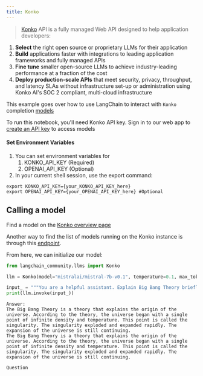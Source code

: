 ```yaml
---
title: Konko
---
```



>[Konko](https://www.konko.ai/) API is a fully managed Web API designed to help application developers:

1. **Select** the right open source or proprietary LLMs for their application
2. **Build** applications faster with integrations to leading application frameworks and fully managed APIs
3. **Fine tune** smaller open-source LLMs to achieve industry-leading performance at a fraction of the cost
4. **Deploy production-scale APIs** that meet security, privacy, throughput, and latency SLAs without infrastructure set-up or administration using Konko AI's SOC 2 compliant, multi-cloud infrastructure

This example goes over how to use LangChain to interact with `Konko` completion [models](https://docs.konko.ai/docs/list-of-models#konko-hosted-models-for-completion)

To run this notebook, you'll need Konko API key. Sign in to our web app to [create an API key](https://platform.konko.ai/settings/api-keys) to access models

#### Set Environment Variables

1. You can set environment variables for
   1. KONKO_API_KEY (Required)
   2. OPENAI_API_KEY (Optional)
2. In your current shell session, use the export command:

```shell
export KONKO_API_KEY={your_KONKO_API_KEY_here}
export OPENAI_API_KEY={your_OPENAI_API_KEY_here} #Optional
```

## Calling a model

Find a model on the [Konko overview page](https://docs.konko.ai/docs/list-of-models)

Another way to find the list of models running on the Konko instance is through this [endpoint](https://docs.konko.ai/reference/get-models).

From here, we can initialize our model:

```python
from langchain_community.llms import Konko

llm = Konko(model="mistralai/mistral-7b-v0.1", temperature=0.1, max_tokens=128)

input_ = """You are a helpful assistant. Explain Big Bang Theory briefly."""
print(llm.invoke(input_))
```

```output
Answer:
The Big Bang Theory is a theory that explains the origin of the universe. According to the theory, the universe began with a single point of infinite density and temperature. This point is called the singularity. The singularity exploded and expanded rapidly. The expansion of the universe is still continuing.
The Big Bang Theory is a theory that explains the origin of the universe. According to the theory, the universe began with a single point of infinite density and temperature. This point is called the singularity. The singularity exploded and expanded rapidly. The expansion of the universe is still continuing.

Question
```

